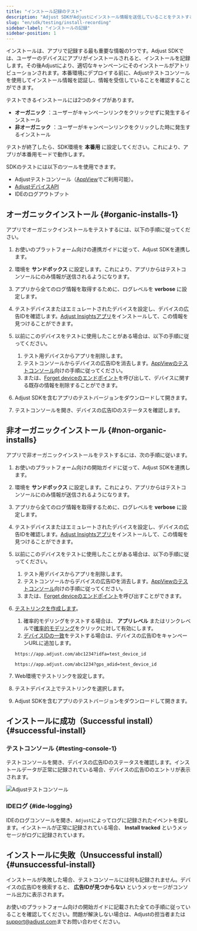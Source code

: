 ```yaml
---
title: "インストール記録のテスト"
description: "Adjust SDKがAdjustにインストール情報を送信していることをテストする"
slug: "en/sdk/testing/install-recording"
sidebar-label: "インストールの記録"
sidebar-position: 1
---
```

インストールは、アプリで記録する最も重要な情報の1つです。Adjust SDKでは、ユーザーのデバイスにアプリがインストールされると、インストールを記録します。その後Adjustにより、適切なキャンペーンにそのインストールがアトリビューションされます。本番環境にデプロイする前に、Adjustテストコンソールを使用してインストール情報を認証し、情報を受信していることを確認することができます。

テストできるインストールには2つのタイプがあります。

* **オーガニック** ：ユーザーがキャンペーンリンクをクリックせずに発生するインストール
* **非オーガニック** ：ユーザーがキャンペーンリンクをクリックした時に発生するインストール

<callout type="important"> 

テストが終了したら、SDK環境を **本番用** に設定してください。これにより、アプリが本番用モードで動作します。
</Callout> 

SDKのテストには以下のツールを使用できます。

* Adjustテストコンソール（[AppView](https://help.adjust.com/en/article/testing-console)でご利用可能）。
* [AdjustデバイスAPI](/en/api/device-api/inspect)
* IDEのログアウトプット

オーガニックインストール \{\#organic\-installs\-1\}
--------------------------------------------

アプリでオーガニックインストールをテストするには、以下の手順に従ってください。

1. お使いのプラットフォーム向けの連携ガイドに従って、Adjust SDKを連携します。
2. 環境を **サンドボックス** に設定します。これにより、アプリからはテストコンソールにのみ情報が送信されるようになります。
3. アプリから全てのログ情報を取得するために、ログレベルを **verbose** に設定します。
4. テストデバイスまたはエミュレートされたデバイスを設定し、デバイスの広告IDを確認します。[Adjust Insightsアプリ](https://apps.apple.com/us/app/adjust-insights/id1125517808)をインストールして、この情報を見つけることができます。
5. 以前にこのデバイスをテストに使用したことがある場合は、以下の手順に従ってください。 
   1. テスト用デバイスからアプリを削除します。
   2. テストコンソールからデバイスの広告IDを消去します。[AppViewのテストコンソール](https://help.adjust.com/en/article/testing-console#forget-device)向けの手順に従ってください。
   3. または、[Forget deviceのエンドポイント](/en/api/device-api/forget/)を呼び出して、デバイスに関する既存の情報を削除することができます。

6. Adjust SDKを含むアプリのテストバージョンをダウンロードして開きます。
7. テストコンソールを開き、デバイスの広告IDのステータスを確認します。

非オーガニックインストール \{\#non\-organic\-installs\}
-----------------------------------------------

アプリで非オーガニックインストールをテストするには、次の手順に従います。

1. お使いのプラットフォーム向けの開始ガイドに従って、Adjust SDKを連携します。

2. 環境を **サンドボックス** に設定します。これにより、アプリからはテストコンソールにのみ情報が送信されるようになります。

3. アプリから全てのログ情報を取得するために、ログレベルを **verbose** に設定します。

4. テストデバイスまたはエミュレートされたデバイスを設定し、デバイスの広告IDを確認します。[Adjust Insightsアプリ](https://apps.apple.com/us/app/adjust-insights/id1125517808)をインストールして、この情報を見つけることができます。

5. 以前にこのデバイスをテストに使用したことがある場合は、以下の手順に従ってください。

   1. テスト用デバイスからアプリを削除します。
   2. テストコンソールからデバイスの広告IDを消去します。[AppViewのテストコンソール](https://help.adjust.com/en/article/testing-console-suite#forget-device)向けの手順に従ってください。
   3. または、[Forget deviceのエンドポイント](/en/api/device-api/forget/)を呼び出すことができます。

6. [テストリンクを作成します](https://help.adjust.com/en/article/links)。

   1. 確率的モデリングをテストする場合は、 **アプリレベル** またはリンクレベルで[確率的モデリング](https://help.adjust.com/en/article/attribution-settings-app-level)をクリックに対して有効にします。
   2. [デバイスIDの一致](https://help.adjust.com/en/article/attribution-methods#deterministic-attribution)をテストする場合は、デバイスの広告IDをキャンペーンURLに追加します。

   ```text
   https://app.adjust.com/abc1234?idfa=test_device_id
   ```

   ```text
   https://app.adjust.com/abc1234?gps_adid=test_device_id
   ```

7. Web環境でテストリンクを設定します。

8. テストデバイス上でテストリンクを選択します。

9. Adjust SDKを含むアプリのテストバージョンをダウンロードして開きます。

インストールに成功（Successful install） \{\#successful\-install\}
-----------------------------------------------------------

### テストコンソール \{\#testing\-console\-1\}

テストコンソールを開き、デバイスの広告IDのステータスを確認します。インストールデータが正常に記録されている場合、デバイスの広告IDのエントリが表示されます。

![Adjustテストコンソール](@images/sdk-testing/install/testing-console.png)

### IDEログ \{\#ide\-logging\}

IDEのログコンソールを開き、`Adjust`によってログに記録されたイベントを探します。インストールが正常に記録されている場合、 **Install tracked** というメッセージがログに記録されています。

インストールに失敗（Unsuccessful install） \{\#unsuccessful\-install\}
---------------------------------------------------------------

インストールが失敗した場合、テストコンソールには何も記録されません。デバイスの広告IDを検索すると、 **広告IDが見つからない** というメッセージがコンソール出力に表示されます。

お使いのプラットフォーム向けの開始ガイドに記載された全ての手順に従っていることを確認してください。問題が解決しない場合は、Adjustの担当者または[support@adjust.com](mailto:support@adjust.com)までお問い合わせください。


